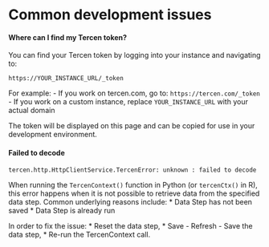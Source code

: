 # Common development issues

#### Where can I find my Tercen token?

You can find your Tercen token by logging into your instance and navigating to:

`https://YOUR_INSTANCE_URL/_token`

For example:
- If you work on tercen.com, go to: `https://tercen.com/_token`
- If you work on a custom instance, replace `YOUR_INSTANCE_URL` with your actual domain

The token will be displayed on this page and can be copied for use in your development environment.

#### Failed to decode

```
tercen.http.HttpClientService.TercenError: unknown : failed to decode
```

When running the `TercenContext()` function in Python (or `tercenCtx()` in R), this error happens when it is not possible to retrieve data from the specified data step. Common underlying reasons include:
* Data Step has not been saved
* Data Step is already run

In order to fix the issue:
* Reset the data step,
* Save - Refresh - Save the data step,
* Re-run the TercenContext call.
